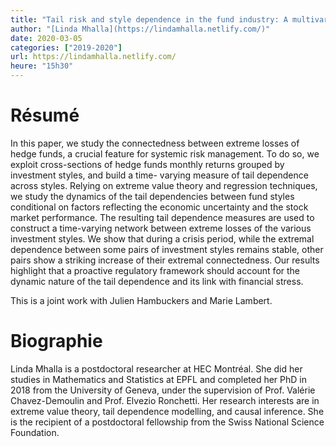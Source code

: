 ```yaml
---
title: "Tail risk and style dependence in the fund industry: A multivariate extreme value approach"
author: "[Linda Mhalla](https://lindamhalla.netlify.com/)"
date: 2020-03-05
categories: ["2019-2020"]
url: https://lindamhalla.netlify.com/
heure: "15h30"
---
```


# Résumé

In this paper, we study the connectedness between extreme losses of hedge funds, a crucial feature for systemic risk management. To do so, we exploit cross-sections of hedge funds monthly returns grouped by investment styles, and build a time- varying measure of tail dependence across styles. Relying on extreme value theory and regression techniques, we study the dynamics of the tail dependencies between fund styles conditional on factors reflecting the economic uncertainty and the stock market performance. The resulting tail dependence measures are used to construct a time-varying network between extreme losses of the various investment styles. We show that during a crisis period, while the extremal dependence between some pairs of investment styles remains stable, other pairs show a striking increase of their extremal connectedness. Our results highlight that a proactive regulatory framework should account for the dynamic nature of the tail dependence and its link with financial stress.

This is a joint work with Julien Hambuckers and Marie Lambert. 


# Biographie

Linda Mhalla is a postdoctoral researcher at HEC Montréal. She did her studies in Mathematics and Statistics at EPFL and completed her PhD in 2018 from the University of Geneva, under the supervision of Prof. Valérie Chavez-Demoulin and Prof. Elvezio Ronchetti. Her research interests are in extreme value theory, tail dependence modelling, and causal inference. She is the recipient of a postdoctoral fellowship from the Swiss National Science Foundation.
